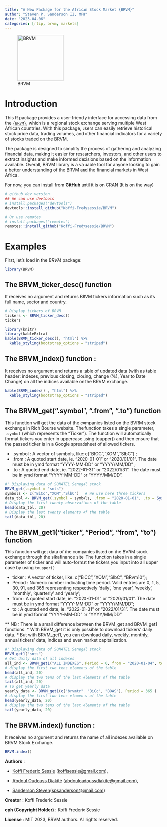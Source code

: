 ```yaml
---
title: "A New Package for the African Stock Market {BRVM}"
author: "Steven P. Sanderson II, MPH"
date: "2023-04-06"
categories: [rtip, brvm, markets]
---
```


![BRVM](brvm-logo.png){width=147 fig-align="left"}

# Introduction

This R package provides a user-friendly interface for accessing data from the [`{BRVM}`](https://github.com/Koffi-Fredysessie/BRVM), which is a regional stock exchange serving multiple West African countries. With this package, users can easily retrieve historical stock price data, trading volumes, and other financial indicators for a variety of stocks traded on the BRVM.

The package is designed to simplify the process of gathering and analyzing financial data, making it easier for researchers, investors, and other users to extract insights and make informed decisions based on the information available. Overall, BRVM library is a valuable tool for anyone looking to gain a better understanding of the BRVM and the financial markets in West Africa.

For now, you can install from __GitHub__ until it is on CRAN (It is on the way)

```r
# github dev version
## We can use devtools
# install.packages("devtools")
devtools::install_github("Koffi-Fredysessie/BRVM")

# Or use remotes
# install.packages("remotes")
remotes::install_github("Koffi-Fredysessie/BRVM")
```

# Examples

First, let's load in the _BRVM_ package:
```r
library(BRVM)
```

## The **BRVM_ticker_desc()** function
 
It receives no argument and returns BRVM tickers information such as its full name, sector and country.

```r
# Display tickers of BRVM
tickers <- BRVM_ticker_desc()
tickers
```

```r
library(knitr)
library(kableExtra)
kable(BRVM_ticker_desc(), "html") %>%
  kable_styling(bootstrap_options = "striped")
```


## The **BRVM_index()** function :
It receives no argument and returns a table of updated data (with as table header: indexes, previous closing, closing, change (%), Year to Date Change) on all the indices available on the BRVM exchange.

```r
kable(BRVM_index() , "html") %>%
  kable_styling(bootstrap_options = "striped")
```

## The **BRVM_get(".symbol", ".from", ".to")** function
 
This function will get the data of the companies listed on the BVRM stock exchange in Rich Bourse website. The function takes a single parameter, `.symbol` (which represents the "Ticker").
The function will automatically format tickers you enter in uppercase using toupper() and then ensure that the passed ticker is in a Google spreadsheet of allowed tickers.

* .symbol : A vector of symbols, like: c("BICC","XOM","SlbC") ;
* .from : A quoted start date, ie. "2020-01-01" or "2020/01/01". The date must be in ymd format "YYYY-MM-DD" or "YYYY/MM/DD" ;
* .to : A quoted end date, ie. "2022-01-31" or "2022/01/31". The date must be in ymd format "YYYY-MM-DD" or "YYYY/MM/DD".

```r
#' Displaying data of SONATEL Senegal stock
BRVM_get(.symbol = "snts")
symbols <- c("BiCc","XOM","SlbC")   # We use here three tickers
data_tbl <- BRVM_get(.symbol = symbols, .from = "2020-01-01", .to = Sys.Date() - 1)
# Display the first twenty observations of the table
head(data_tbl, 20)
# Display the last twenty elements of the table
tail(data_tbl, 20)
```

## The **BRVM_get1("ticker ", "Period", "from", "to")** function

This function will get data of the companies listed on the BVRM stock exchange through the sikafinance site.
The function takes in a single parameter of ticker and will auto-format the tickers you input into all upper case by using `toupper()`

* ticker : A vector of ticker, like: c("BICC","XOM","SlbC", "BRvm10");
* Period : Numeric number indicating time period. Valid entries are 0, 1, 5, 30, 91, and 365 representing respectively 'daily', 'one year', 'weekly', 'monthly', 'quarterly' and 'yearly';
* from : A quoted start date, ie. "2020-01-01" or "2020/01/01". The date must be in ymd format "YYYY-MM-DD" or "YYYY/MM/DD";
* to : A quoted end date, ie. "2022-01-31" or "2022/01/31". The date must be in ymd format "YYYY-MM-DD" or "YYYY/MM/DD"

** NB : There is a small difference between the BRVM_get and BRVM_get1 functions.
* With BRVM_get it is only possible to download tickers' daily data.
* But with BRVM_get1, you can download daily, weekly, monthly, annual tickers’ data, indices and even market capitalization.

```r
#' Displaying data of SONATEL Senegal stock
BRVM_get1("snts")
# Get daily data of all indexes
all_ind <- BRVM_get1("ALL INDEXES", Period = 0, from = "2020-01-04", to = "2023-03-24") 
# display the first two tens elements of the table
head(all_ind, 20)
# display the two tens of the last elements of the table
tail(all_ind, 20)
# To get yearly data
yearly_data <- BRVM_get1(c("brvmtr", "BiCc", "BOAS"), Period = 365 ) 
# display the first two tens elements of the table
head(yearly_data, 20) 
# display the two tens of the last elements of the table
tail(yearly_data, 20) 
``` 

## The **BRVM.index()** function :
It receives no argument and returns the name of all indexes available on BRVM Stock Exchange.

```r
BRVM.index()
```


**Authors** : <br>

* [Koffi Frederic Sessie](https://github.com/Koffi-Fredysessie) (<koffisessie@gmail.com>),

* [Abdoul Oudouss Diakité](https://github.com/AODiakite) (<abdouloudoussdiakite@gmail.com>),

* [Sanderson Steven](https://github.com/spsanderson)(<spsanderson@gmail.com>)<br>


**Creator** : Koffi Frederic Sessie <br>

    
**cph (Copyright Holder)** : Koffi Frederic Sessie <br>
    
**License** : MIT 2023, BRVM authors. All rights reserved.